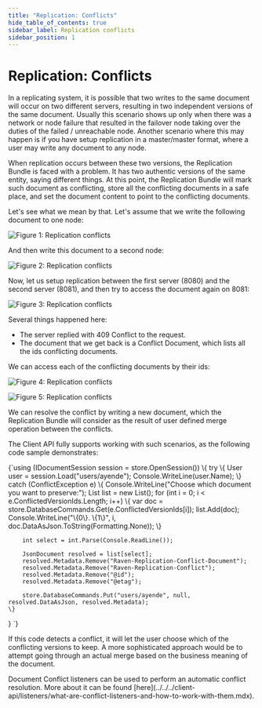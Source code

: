 ```yaml
---
title: "Replication: Conflicts"
hide_table_of_contents: true
sidebar_label: Replication conflicts
sidebar_position: 1
---
```



# Replication: Conflicts

In a replicating system, it is possible that two writes to the same document will occur on two different servers, resulting in two independent versions of the same document. Usually this scenario shows up only when there was a network or node failure that resulted in the failover node taking over the duties of the failed / unreachable node. Another scenario where this may happen is if you have setup replication in a master/master format, where a user may write any document to any node.

When replication occurs between these two versions, the Replication Bundle is faced with a problem. It has two authentic versions of the same entity, saying different things. At this point, the Replication Bundle will mark such document as conflicting, store all the conflicting documents in a safe place, and set the document content to point to the conflicting documents.

Let's see what we mean by that. Let's assume that we write the following document to one node:

![Figure 1: Replication conflicts](./assets/replication_conflicts_docs.png)

And then write this document to a second node:

![Figure 2: Replication conflicts](./assets/replication_conflicts_docs_2.png)

Now, let us setup replication between the first server (8080) and the second server (8081), and then try to access the document again on 8081:

![Figure 3: Replication conflicts](./assets/replication_conflicts_docs_3.png)

Several things happened here:

* The server replied with 409 Conflict to the request.
* The document that we get back is a Conflict Document, which lists all the ids conflicting documents.

We can access each of the conflicting documents by their ids:

![Figure 4: Replication conflicts](./assets/replication_conflicts_docs_4.png)

![Figure 5: Replication conflicts](./assets/replication_conflicts_docs_5.png)

We can resolve the conflict by writing a new document, which the Replication Bundle will consider as the result of user defined merge operation between the conflicts.

The Client API fully supports working with such scenarios, as the following code sample demonstrates:

<TabItem value="replicationconflicts1" label="replicationconflicts1">
<CodeBlock language="csharp">
{`using (IDocumentSession session = store.OpenSession())
\{
	try
	\{
		User user = session.Load<User>("users/ayende");
		Console.WriteLine(user.Name);
	\}
	catch (ConflictException e)
	\{
		Console.WriteLine("Choose which document you want to preserve:");
		List<JsonDocument> list = new List<JsonDocument>();
		for (int i = 0; i < e.ConflictedVersionIds.Length; i++)
		\{
			var doc = store.DatabaseCommands.Get(e.ConflictedVersionIds[i]);
			list.Add(doc);
			Console.WriteLine("\{0\}. \{1\}", i, doc.DataAsJson.ToString(Formatting.None));
		\}

		int select = int.Parse(Console.ReadLine());

		JsonDocument resolved = list[select];
		resolved.Metadata.Remove("Raven-Replication-Conflict-Document");
		resolved.Metadata.Remove("Raven-Replication-Conflict");
		resolved.Metadata.Remove("@id");
		resolved.Metadata.Remove("@etag");

		store.DatabaseCommands.Put("users/ayende", null, resolved.DataAsJson, resolved.Metadata);
	\}
\}
`}
</CodeBlock>
</TabItem>

If this code detects a conflict, it will let the user choose which of the conflicting versions to keep. A more sophisticated approach would be to attempt going through an actual merge based on the business meaning of the document.

<Admonition type="note" title="">
Document Conflict listeners can be used to perform an automatic conflict resolution. More about it can be found [here](../../../client-api/listeners/what-are-conflict-listeners-and-how-to-work-with-them.mdx).
</Admonition>

